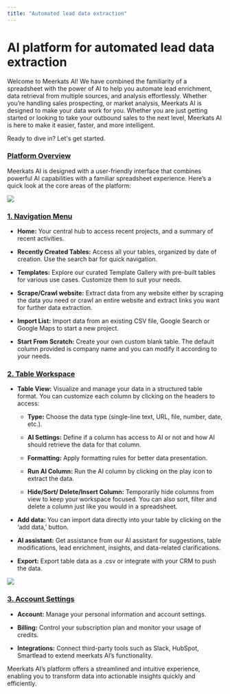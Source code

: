 ```yaml
---
title: "Automated lead data extraction"
---
```


# **AI platform for automated lead data extraction**

Welcome to Meerkats AI! We have combined the familiarity of a spreadsheet with the power of AI to help you automate lead enrichment, data retrieval from multiple sources, and analysis effortlessly. Whether you’re handling sales prospecting, or market analysis, Meerkats AI is designed to make your data work for you. Whether you are just getting started or looking to take your outbound sales to the next level, Meerkats AI is here to make it easier, faster, and more intelligent.

Ready to dive in? Let's get started.

### [**Platform Overview**](https://docs.meerkats.ai/quickstart#platform-overview)

Meerkats AI is designed with a user-friendly interface that combines powerful AI capabilities with a familiar spreadsheet experience. Here’s a quick look at the core areas of the platform:

![](/images/image\(29\).png)

### [**1. Navigation Menu**](https://docs.meerkats.ai/quickstart#1-navigation-menu)

* **Home:** Your central hub to access recent projects, and a summary of recent activities.

* **Recently Created Tables:** Access all your tables, organized by date of creation. Use the search bar for quick navigation.

* **Templates:** Explore our curated Template Gallery with pre-built tables for various use cases. Customize them to suit your needs.

* **Scrape/Crawl website:** Extract data from any website either by scraping the data you need or crawl an entire website and extract links you want for further data extraction.

* **Import List:** Import data from an existing CSV file, Google Search or Google Maps to start a new project.

* **Start From Scratch:** Create your own custom blank table. The default column provided is company name and you can modify it according to your needs.

### [**2. Table Workspace**](https://docs.meerkats.ai/quickstart#2-table-workspace)

* **Table View:** Visualize and manage your data in a structured table format. You can customize each column by clicking on the headers to access:

  * **Type:** Choose the data type (single-line text, URL, file, number, date, etc.).

  * **AI Settings:** Define if a column has access to AI or not and how AI should retrieve the data for that column.

  * **Formatting:** Apply formatting rules for better data presentation.

  * **Run AI Column:** Run the AI column by clicking on the play icon to extract the data.

  * **Hide/Sort/ Delete/Insert Column:** Temporarily hide columns from view to keep your workspace focused. You can also sort, filter and delete a column just like you would in a spreadsheet.

* **Add data:** You can import data directly into your table by clicking on the ‘add data,’ button.

* **AI assistant:** Get assistance from our AI assistant for suggestions, table modifications, lead enrichment, insights, and data-related clarifications.

* **Export:** Export table data as a .csv or integrate with your CRM to push the data.

![](/images/image\(30\).png)

### [**3. Account Settings**](https://docs.meerkats.ai/quickstart#3-account-settings)

* **Account:** Manage your personal information and account settings.

* **Billing:** Control your subscription plan and monitor your usage of credits.

* **Integrations:** Connect third-party tools such as Slack, HubSpot, Smartlead to extend meerkats AI’s functionality.

Meerkats AI’s platform offers a streamlined and intuitive experience, enabling you to transform data into actionable insights quickly and efficiently.